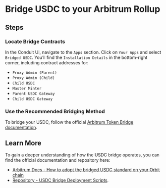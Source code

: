
# Bridge USDC to your Arbitrum Rollup

## Steps

<Steps>

### Locate Bridge Contracts

In the Conduit UI, navigate to the `Apps` section. Click on `Your Apps` and select `Bridged USDC`. You’ll find the `Installation Details` in the bottom-right corner, including contract addresses for:

- `Proxy Admin (Parent)`
- `Proxy Admin (Child)`
- `Child USDC`
- `Master Minter`
- `Parent USDC Gateway`
- `Child USDC Gateway`

### Use the Recommended Bridging Method

To bridge your USDC, follow the official [Arbitrum Token Bridge documentation](https://docs.arbitrum.io/build-decentralized-apps/token-bridging/token-bridge-erc20#example-standard-arb-erc20-deposit-and-withdraw).

</Steps>

## Learn More

To gain a deeper understanding of how the USDC bridge operates, you can find the official documentation and repository here:

- [Arbitrum Docs - How to adopt the bridged USDC standard on your Orbit chain](https://docs.arbitrum.io/launch-orbit-chain/how-tos/usdc-standard-bridge)
- [Repository - USDC Bridge Deployment Scripts](https://github.com/OffchainLabs/token-bridge-contracts/tree/main/scripts/usdc-bridge-deployment).
